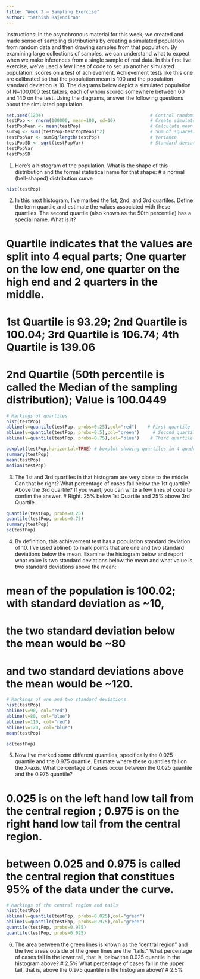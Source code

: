 ```yaml
---
title: "Week 3 – Sampling Exercise"
author: "Sathish Rajendiran"
---
```


Instructions: In the asynchronous material for this week, we created and made sense of sampling distributions by creating a simulated population from random data and then drawing samples from that population. By examining large collections of samples, we can understand what to expect when we make inferences from a single sample of real data. In this first live exercise, we’ve used a few lines of code to set up another simulated population: scores on a test of achievement. Achievement tests like this one are calibrated so that the population mean is 100 and the population standard deviation is 10. The diagrams below depict a simulated population of N=100,000 test takers, each of whom scored somewhere between 60 and 140 on the test. Using the diagrams, answer the following questions about the simulated population.

```r
set.seed(1234)                                        # Control randomization
testPop <- rnorm(100000, mean=100, sd=10)             # Create simulated population 
testPopMean <- mean(testPop)                          # Calculate mean
sumSq <- sum((testPop-testPopMean)^2)                 # Sum of squares
testPopVar <- sumSq/length(testPop)                   # Variance
testPopSD <- sqrt(testPopVar)                         # Standard deviation
testPopVar
testPopSD
```

1. Here’s a histogram of the population. What is the shape of this distribution and the formal statistical name for that shape:
# a normal (bell-shaped) distribution curve

```r
hist(testPop)
```

2. In this next histogram, I’ve marked the 1st, 2nd, and 3rd quartiles. Define the term quartile and estimate the values associated with these quartiles. 
The second quartile (also known as the 50th percentile) has a special name. What is it?

# Quartile indicates that the values are split into 4 equal parts; One quarter on the low end, one quarter on the high end and 2 quarters in the middle.
# 1st Quartile is 93.29; 2nd Quartile is 100.04; 3rd Quartile is 106.74; 4th Quartile is 139.06
# 2nd Quartile (50th percentile is called the Median of the sampling distribution); Value is 100.0449

```r
# Markings of quartiles
hist(testPop)                                           
abline(v=quantile(testPop, probs=0.25),col="red")    # First quartile
abline(v=quantile(testPop, probs=0.5),col="green")     # Second quartile
abline(v=quantile(testPop, probs=0.75),col="blue")    # Third quartile

boxplot(testPop,horizontal=TRUE) # boxplot showing quartiles in 4 quadrants
summary(testPop)
mean(testPop)
median(testPop)

```



3. The 1st and 3rd quartiles in that histogram are very close to the middle. Can that be right? What percentage of cases fall below the 1st quartile? Above the 3rd quartile? If you want, you can write a few lines of code to confim the answer. 
# Right. 25% below 1st Quartile and 25% above 3rd Quartile.

```r
quantile(testPop, probs=0.25)
quantile(testPop, probs=0.75)
summary(testPop)
sd(testPop)
```

4. By definition, this achievement test has a population standard deviation of 10. I’ve used abline() to mark points that are one and two standard deviations below the mean. 
Examine the histogram below and report what value is two standard deviations below the mean and what value is two standard deviations above the mean:

# mean of the population is 100.02; with standard deviation as ~10,
# the two standard deviation below the mean would be ~80 
# and two standard deviations above the mean would be ~120.


```r
# Markings of one and two standard deviations 
hist(testPop)
abline(v=90, col="red")
abline(v=80, col="blue")
abline(v=110, col="red") 
abline(v=120, col="blue")
mean(testPop)

sd(testPop)
```

5. Now I’ve marked some different quantiles, specifically the 0.025 quantile and the 0.975 quantile. 
Estimate where these quantiles fall on the X-axis. What percentage of cases occur between the 0.025 quantile and the 0.975 quantile?

# 0.025 is on the left hand low tail from the central region ; 0.975 is on the right hand low tail from the central region.
# between 0.025 and 0.975 is called the central region that constitues 95% of the data under the curve.


```r
# Markings of the central region and tails 
hist(testPop)
abline(v=quantile(testPop, probs=0.025),col="green") 
abline(v=quantile(testPop, probs=0.975),col="green")
quantile(testPop, probs=0.975)
quantile(testPop, probs=0.025)
```

6. The area between the green lines is known as the “central region” and the two areas outside of the green lines are the “tails.”
What percentage of cases fall in the lower tail, that is, below the 0.025 quantile in the histogram above? 
# 2.5%
What percentage of cases fall in the upper tail, that is, above the 0.975 quantile in the histogram above? 
# 2.5%
